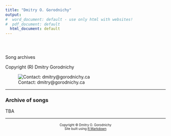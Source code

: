 ```yaml
---
title: "Dmitry O. Gorodnichy"
output:
#  word_document: default - use only html with websites!
#  pdf_document: default
  html_document: default
---
```


<style type="text/css">
.title {
  display: none;
}

#getting-started img {
  margin-right: 10px;
}

</style>

<div class="row" style="padding-top: 30px;">

Song archives

Copyright (R) Dmitry Gorodnichy


<div class="col-sm-2">

![Contact: dmitry@gorodnichy.ca](http://www.gorodnichy.ca/music/dmitry_gorodnichy.jpg)


</div>

<div class="col-sm-9">
---

### Archive of songs

TBA


</div>
</div>
<div class="row">

***
<center> <font size=-2>
Copyright © Dmitry O. Gorodnichy <br>
 Site built using [R Markdown](http://rmarkdown.rstudio.com/rmarkdown_websites.html)
</font> <center>